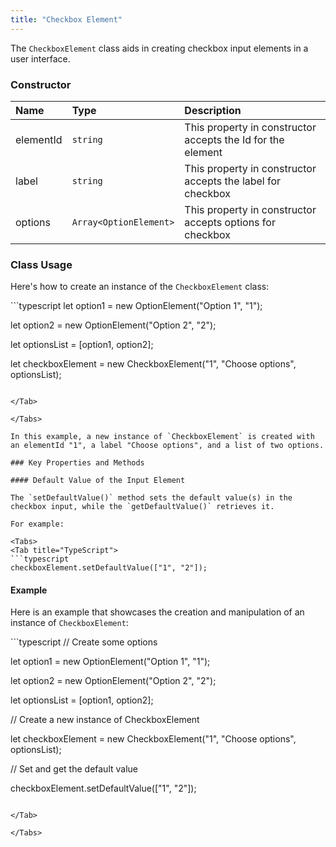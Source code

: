 ```yaml
---
title: "Checkbox Element"
---
```




The `CheckboxElement` class aids in creating checkbox input elements in a user interface.

### Constructor

| Name      | Type                   | Description                                                 |
| :--------- | :---------------------- | :----------------------------------------------------------- |
| elementId | `string`               | This property in constructor accepts the Id for the element |
| label     | `string`               | This property in constructor accepts the label for checkbox |
| options   | `Array<OptionElement>` | This property in constructor accepts options for checkbox   |

### Class Usage

Here's how to create an instance of the `CheckboxElement` class:

<Tabs>
<Tab title="TypeScript">
```typescript
let option1 = new OptionElement("Option 1", "1");

let option2 = new OptionElement("Option 2", "2");

let optionsList = [option1, option2];

let checkboxElement = new CheckboxElement("1", "Choose options", optionsList);
```

</Tab>

</Tabs>

In this example, a new instance of `CheckboxElement` is created with an elementId "1", a label "Choose options", and a list of two options.

### Key Properties and Methods

#### Default Value of the Input Element

The `setDefaultValue()` method sets the default value(s) in the checkbox input, while the `getDefaultValue()` retrieves it.

For example:

<Tabs>
<Tab title="TypeScript">
```typescript
checkboxElement.setDefaultValue(["1", "2"]);
```

</Tab>

</Tabs>

#### Example

Here is an example that showcases the creation and manipulation of an instance of `CheckboxElement`:

<Tabs>
<Tab title="TypeScript">
```typescript
// Create some options

let option1 = new OptionElement("Option 1", "1");

let option2 = new OptionElement("Option 2", "2");

let optionsList = [option1, option2];

// Create a new instance of CheckboxElement

let checkboxElement = new CheckboxElement("1", "Choose options", optionsList);

// Set and get the default value

checkboxElement.setDefaultValue(["1", "2"]);
```

</Tab>

</Tabs>
